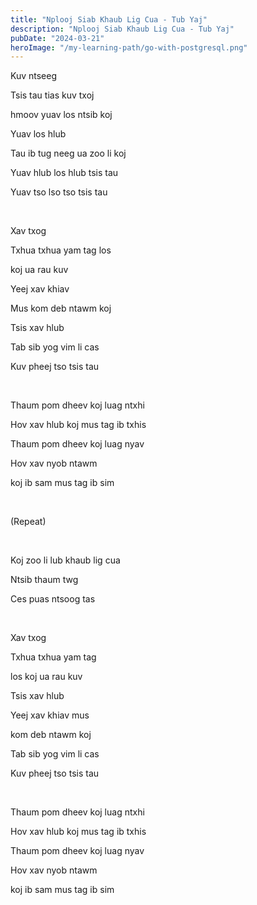 ```yaml
---
title: "Nplooj Siab Khaub Lig Cua - Tub Yaj"
description: "Nplooj Siab Khaub Lig Cua - Tub Yaj"
pubDate: "2024-03-21"
heroImage: "/my-learning-path/go-with-postgresql.png"
---
```


Kuv ntseeg

Tsis tau tias kuv txoj

hmoov yuav los ntsib koj

Yuav los hlub

Tau ib tug neeg ua zoo li koj

Yuav hlub los hlub tsis tau

Yuav tso lso tso tsis tau

<br />

Xav txog

Txhua txhua yam tag los

koj ua rau kuv

Yeej xav khiav

Mus kom deb ntawm koj

Tsis xav hlub

Tab sib yog vim li cas

Kuv pheej tso tsis tau

<br />

Thaum pom dheev koj luag ntxhi

Hov xav hlub koj mus tag ib txhis

Thaum pom dheev koj luag nyav

Hov xav nyob ntawm

koj ib sam mus tag ib sim

<br />

(Repeat)

<br />

Koj zoo li lub khaub lig cua

Ntsib thaum twg

Ces puas ntsoog tas

<br />

Xav txog

Txhua txhua yam tag

los koj ua rau kuv

Tsis xav hlub

Yeej xav khiav mus

kom deb ntawm koj

Tab sib yog vim li cas

Kuv pheej tso tsis tau

<br />

Thaum pom dheev koj luag ntxhi

Hov xav hlub koj mus tag ib txhis

Thaum pom dheev koj luag nyav

Hov xav nyob ntawm

koj ib sam mus tag ib sim
